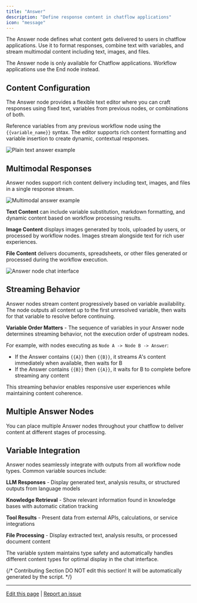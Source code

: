 ```yaml
---
title: "Answer"
description: "Define response content in chatflow applications"
icon: "message"
---
```


The Answer node defines what content gets delivered to users in chatflow applications. Use it to format responses, combine text with variables, and stream multimodal content including text, images, and files.

<Info>
  The Answer node is only available for Chatflow applications. Workflow applications use the End node instead.
</Info>

## Content Configuration

The Answer node provides a flexible text editor where you can craft responses using fixed text, variables from previous nodes, or combinations of both.

Reference variables from any previous workflow node using the `{{variable_name}}` syntax. The editor supports rich content formatting and variable insertion to create dynamic, contextual responses.

<Frame caption="Plain text answer configuration">
  <img src="https://assets-docs.dify.ai/2025/04/42bb6bdef101bf79f959f4fc56a50ff3.png" alt="Plain text answer example" />
</Frame>

## Multimodal Responses

Answer nodes support rich content delivery including text, images, and files in a single response stream.

<Frame caption="Multimodal answer with image and text content">
  <img src="https://assets-docs.dify.ai/2025/04/d2c901e821029756ebf95f4e099d833f.png" alt="Multimodal answer example" />
</Frame>

**Text Content** can include variable substitution, markdown formatting, and dynamic content based on workflow processing results.

**Image Content** displays images generated by tools, uploaded by users, or processed by workflow nodes. Images stream alongside text for rich user experiences.

**File Content** delivers documents, spreadsheets, or other files generated or processed during the workflow execution.

<Frame caption="Answer node user interface in chat">
  <img src="https://assets-docs.dify.ai/2025/04/5a70a5e568dded3975e54cfa84085c93.png" alt="Answer node chat interface" />
</Frame>

## Streaming Behavior

Answer nodes stream content progressively based on variable availability. The node outputs all content up to the first unresolved variable, then waits for that variable to resolve before continuing.

**Variable Order Matters** - The sequence of variables in your Answer node determines streaming behavior, not the execution order of upstream nodes.

For example, with nodes executing as `Node A -> Node B -> Answer`:
- If the Answer contains `{{A}}` then `{{B}}`, it streams A's content immediately when available, then waits for B
- If the Answer contains `{{B}}` then `{{A}}`, it waits for B to complete before streaming any content

This streaming behavior enables responsive user experiences while maintaining content coherence.

## Multiple Answer Nodes

You can place multiple Answer nodes throughout your chatflow to deliver content at different stages of processing.

## Variable Integration

Answer nodes seamlessly integrate with outputs from all workflow node types. Common variable sources include:

**LLM Responses** - Display generated text, analysis results, or structured outputs from language models

**Knowledge Retrieval** - Show relevant information found in knowledge bases with automatic citation tracking

**Tool Results** - Present data from external APIs, calculations, or service integrations

**File Processing** - Display extracted text, analysis results, or processed document content

The variable system maintains type safety and automatically handles different content types for optimal display in the chat interface.

{/*
Contributing Section
DO NOT edit this section!
It will be automatically generated by the script.
*/}

---

[Edit this page](https://github.com/langgenius/dify-docs/edit/main/en/documentation/pages/nodes/answer.mdx) | [Report an issue](https://github.com/langgenius/dify-docs/issues/new?template=docs.yml)

